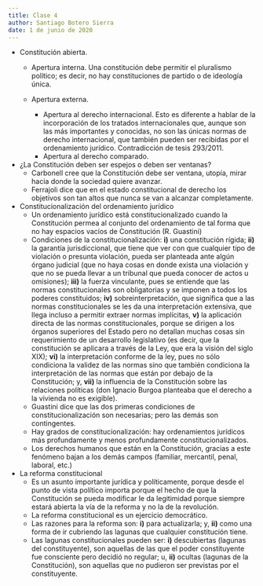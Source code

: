 ```yaml
---
title: Clase 4
author: Santiago Botero Sierra
date: 1 de junio de 2020
---
```


+ Constitución abierta.
    - Apertura interna. Una constitución debe permitir el pluralismo político;
        es decir, no hay constituciones de partido o de ideología única.
    - Apertura externa.

        * Apertura al derecho internacional. Esto es diferente a  hablar de la
            incorporación de   los tratados internacionales que, aunque son las
            más importantes y conocidas, no son las únicas normas de derecho
            internacional, que también pueden ser recibidas por el ordenamiento
            jurídico. Contradicción de tesis 293/2011.
        * Apertura al derecho comparado.

+ ¿La Constitución deben ser espejos o deben ser ventanas?
    - Carbonell cree que la Constitución debe ser ventana, utopía, mirar hacia
        donde la sociedad quiere avanzar.
    - Ferrajoli dice que en el estado constitucional de derecho los objetivos
        son tan altos que nunca se van a alcanzar completamente.

+ Constitucionalización del ordenamiento jurídico
    - Un ordenamiento jurídico está constitucionalizado cuando la Constitución
        permea al conjunto del ordenamiento de tal forma que no hay espacios
        vacíos de Constitución (R. Guastini)
    - Condiciones de la constitucionalización: **i)** una constitución rígida;
        **ii)** la garantía jurisdiccional, que tiene que ver con que cualquier
        tipo de violación o presunta violación, pueda ser planteada ante algún
        órgano judicial (que no haya cosas en donde exista una violación y que
        no se pueda llevar a un tribunal que pueda conocer de actos u
        omisiones); **iii)** la fuerza vinculante, pues se entiende que las
        normas constitucionales son obligatorias y se imponen a todos los
        poderes constituidos; **iv)** sobreinterpretación, que significa que a
        las normas constitucionales se les da una interpretación extensiva, que
        llega incluso a permitir extraer normas implícitas, **v)** la aplicación
        directa de las normas constitucionales, porque se dirigen a los órganos
        superiores del Estado pero no detallan muchas cosas sin requerimiento de
        un desarrollo legislativo (es decir, que la constitución se aplicara a
        través de la Ley, que era la visión del siglo XIX); **vi)** la
        interpretación conforme de la ley, pues no sólo condiciona la validez de
        las normas sino que también condiciona la interpretación de las normas
        que están por debajo de la Constitución; y, **vii)** la influencia de la
        Constitución sobre las relaciones políticas (don Ignacio Burgoa
        planteaba que el derecho a la vivienda no es exigible).
    - Guastini dice que las dos primeras condiciones de constitucionalización
        son necesarias; pero las demás son contingentes.
    - Hay grados de constitucionalización: hay ordenamientos jurídicos más
        profundamente y menos profundamente constitucionalizados.
    - Los derechos humanos que están en la Constitución, gracias a este fenómeno
        bajan a los demás campos (familiar, mercantil, penal, laboral, etc.)

+ La reforma constitucional
    - Es un asunto importante jurídica y políticamente, porque desde el punto de 
        vista político importa porque el hecho de que la Constitución se pueda
        modificar le da legitimidad porque siempre estará abierta la vía de la
        reforma y no la de la revolución.
    - La reforma constitucional es un ejercicio democrático.
    - Las razones para la reforma son: **i)** para actualizarla; y, **ii)** como
        una forma de ir cubriendo las lagunas que cualquier constitución tiene.
    - Las lagunas constitucionales pueden ser: **i)** descubiertas (lagunas del
        constituyente), son aquellas  de las que el poder constituyente fue
        consciente pero decidió no  regular; u, **ii)** ocultas (lagunas de la
        Constitución), son aquellas que no pudieron ser previstas por el
        constituyente.
